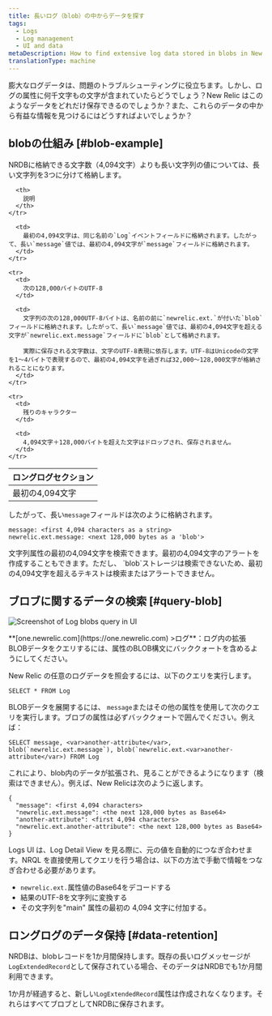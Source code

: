 ```yaml
---
title: 長いログ（blob）の中からデータを探す
tags:
  - Logs
  - Log management
  - UI and data
metaDescription: How to find extensive log data stored in blobs in New Relic.
translationType: machine
---
```



膨大なログデータは、問題のトラブルシューティングに役立ちます。しかし、ログの属性に何千文字もの文字が含まれていたらどうでしょう？New Relic はこのようなデータをどれだけ保存できるのでしょうか？また、これらのデータの中から有益な情報を見つけるにはどうすればよいでしょうか？

## blobの仕組み [#blob-example]

NRDBに格納できる文字数（4,094文字）よりも長い文字列の値については、長い文字列を3つに分けて格納します。

<table>
  <thead>
    <tr>
      <th style={{ width: "200px" }}>
        ロングログセクション
      </th>

      <th>
        説明
      </th>
    </tr>
  </thead>

  <tbody>
    <tr>
      <td>
        最初の4,094文字
      </td>

      <td>
        最初の4,094文字は、同じ名前の`Log`イベントフィールドに格納されます。したがって、長い`message`値では、最初の4,094文字が`message`フィールドに格納されます。
      </td>
    </tr>

    <tr>
      <td>
        次の128,000バイトのUTF-8
      </td>

      <td>
        文字列の次の128,000UTF-8バイトは、名前の前に`newrelic.ext.`が付いた`blob`フィールドに格納されます。したがって、長い`message`値では、最初の4,094文字を超える文字が`newrelic.ext.message`フィールドに`blob`として格納されます。

        実際に保存される文字数は、文字のUTF-8表現に依存します。UTF-8はUnicodeの文字を1〜4バイトで表現するので、最初の4,094文字を過ぎれば32,000〜128,000文字が格納されることになります。
      </td>
    </tr>

    <tr>
      <td>
        残りのキャラクター
      </td>

      <td>
        4,094文字＋128,000バイトを超えた文字はドロップされ、保存されません。
      </td>
    </tr>
  </tbody>
</table>

したがって、長い`message`フィールドは次のように格納されます。

```
message: <first 4,094 characters as a string>
newrelic.ext.message: <next 128,000 bytes as a 'blob'>
```

<Callout variant="tip">
  文字列属性の最初の4,094文字を検索できます。最初の4,094文字のアラートを作成することもできます。ただし、 `blob`ストレージは検索できないため、最初の4,094文字を超えるテキストは検索またはアラートできません。
</Callout>

## ブロブに関するデータの検索 [#query-blob]

<img
  title="Query log extended data (blobs)"
  alt="Screenshot of Log blobs query in UI"
  src={LogBlobQuery}
/>

<figcaption>
  **[one.newrelic.com](https://one.newrelic.com) >ログ**：ログ内の拡張BLOBデータをクエリするには、属性のBLOB構文にバッククォートを含めるようにしてください。
</figcaption>

New Relic の任意のログデータを照会するには、以下のクエリを実行します。

```
SELECT * FROM Log
```

BLOBデータを展開するには、 `message`またはその他の属性を使用して次のクエリを実行します。ブロブの属性は必ずバッククォートで囲んでください。例えば：

```
SELECT message, <var>another-attribute</var>, blob(`newrelic.ext.message`), blob(`newrelic.ext.<var>another-attribute</var>) FROM Log
```

これにより、blob内のデータが拡張され、見ることができるようになります（検索はできません）。例えば、New Relicは次のように返します。

```
{
  "message": <first 4,094 characters>
  "newrelic.ext.message": <the next 128,000 bytes as Base64> 
  "another-attribute": <first 4,094 characters>
  "newrelic.ext.another-attribute": <the next 128,000 bytes as Base64>
}
```

Logs UI は、Log Detail View を見る際に、元の値を自動的につなぎ合わせます。NRQL を直接使用してクエリを行う場合は、以下の方法で手動で情報をつなぎ合わせる必要があります。

* `newrelic.ext.`属性値のBase64をデコードする
* 結果のUTF-8を文字列に変換する
* その文字列を"main" 属性の最初の 4,094 文字に付加する。

## ロングログのデータ保持 [#data-retention]

NRDBは、blobレコードを1か月間保持します。既存の長いログメッセージが`LogExtendedRecord`として保存されている場合、そのデータはNRDBでも1か月間利用できます。

1か月が経過すると、新しい`LogExtendedRecord`属性は作成されなくなります。それらはすべてブロブとしてNRDBに保存されます。